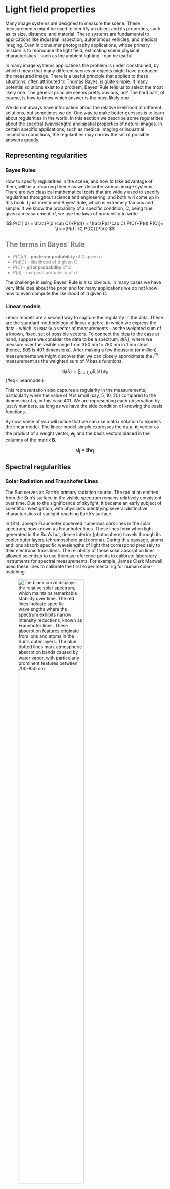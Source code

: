 # Light field properties {#sec-lightfield-properties}

Many image systems are designed to measure the scene. These measurements might be used to identify an object and its properties, such as its size, distance, and material. These systems are fundamental to applications like industrial inspection, autonomous vehicles, and medical imaging. Even in consumer photography applications, whose primary mission is to reproduce the light field, estimating scene physical characteristics - such as the ambient lighting - can be useful.

In many image systems applications the problem is under constrained, by which I mean that many different scenes or objects might have produced the measured image. There is a useful principle that applies to these situations, often attributed to Thomas Bayes, is quite simple. If many potential solutions exist to a problem, Bayes' Rule tells us to select the most likely one. The general principle seems pretty obvious, no? The hard part, of course, is how to know which answer is the most likely one.

We do not always have information about the relative likelihood of different solutions, but sometimes we do. One way to make better guesses is to learn about regularities in the world. In this section we describe some regularities about the spectral (wavelength) and spatial properties of natural images. In certain specific applications, such as medical imaging or industrial inspection conditions, the regularities may narrow the set of possible answers greatly.

## Representing regularities

### Bayes Rules

How to specify regularities in the scene, and how to take advantage of them, will be a recurring theme as we describe various image systems. There are two classical mathematical tools that are widely used to specify regularities throughout science and engineering, and both will come up in this book. I just mentioned Bayes' Rule, which is extremely famous and simple. If we know the probability of a specific condition, $C$, being true given a measurement, $d$, we use the laws of probability to write

$$
P(C | d) = \frac{P(d \cap C)}{P(d)} = \frac{P(d \cap C) P(C)}{P(d) P(C)}= \frac{P(d | C) P(C)}{P(d)}
$$

::: {#Bays-terms .callout-note style="color: gray" appearance="simple"}
## The terms in Bayes' Rule

-   $P(C | d)$ - **posterior probability** of C given d.
-   $P(d|C)$ - likelihood of d given C.
-   $P(C)$ - **prior probability** of C.
-   $P(d)$ - marginal probability of d.
:::

The challenge in using Bayes' Rule is also obvious. In many cases we have very little idea about the prior, and for many applications we do not know how to even compute the likelihood of $d$ given $C$.

### Linear models

Linear models are a second way to capture the regularity in the data. These are the standard methodology of linear algebra, in which we express the data - which is usually a vector of measurements - as the weighted sum of a known, fixed, set of possible vectors. To connect the idea to the case at hand, suppose we consider the data to be a spectrum, $d(\lambda)$, where we measure over the visible range from 380 nm to 780 nm in 1 nm steps (hence, \$d\$ is 401 dimensions). After making a few thousand (or million) measurements we might discover that we can closely approximate the $j^{th}$ measurement as the weighted sum of $N$ basis functions.

$$d_j(\lambda) = \sum_{i=1,N} B_i(\lambda) w_{ij}$$ {#eq-linearmodel}

This representation also captures a regularity in the measurements, particularly when the value of $N$ is small (say, 5, 10, 20) compared to the dimension of $d$, in this case 401. We are representing each observation by just $N$ numbers, as long as we have the side condition of knowing the basis functions.

By now, some of you will notice that we can use matrix notation to express the linear model. The linear model simply expresses the data, $\mathbf{d_j}$ vector as the product of a weight vector, $\mathbf{w_j}$ and the basis vectors placed in the columns of the matrix $\mathbf{B}$.

$$\mathbf{d_j} = \mathbf{B} \mathbf{w_j}$$

## Spectral regularities

```{=html}
<!-- [https://chatgpt.com/share/679ebc49-5a7c-8002-a282-598e7f1bbb30 ]
Solar spectrum. Fraunhofer lines.  Stability of the solar spectrum 

https://chatgpt.com/c/679ebbfc-b510-8002-b372-489cd173d5d0

CIE Data downloaded to ISETCam from here.  Placed in data/lights/daylight and data/lights/solar  These appear to be distinguished, for now, based on Earth's surface or Sun's surface.

https://cie.co.at/datatable/components-relative-spectral-distribution-daylight
-->
```

### Solar Radiation and Fraunhofer Lines

The Sun serves as Earth's primary radiation source. The radiation emitted from the Sun's surface in the visible spectrum remains relatively consistent over time. Due to the significance of skylight, it became an early subject of scientific investigation, with physicists identifying several distinctive characteristics of sunlight reaching Earth's surface.

In 1814, Joseph Fraunhofer observed numerous dark lines in the solar spectrum, now known as Fraunhofer lines. These lines form when light generated in the Sun's hot, dense interior (photosphere) travels through its cooler outer layers (chromosphere and corona). During this passage, atoms and ions absorb specific wavelengths of light that correspond precisely to their electronic transitions. The reliability of these solar absorption lines allowed scientists to use them as reference points to calibrate laboratory instruments for spectral measurements. For example, James Clerk Maxwell used these lines to calibrate the first experimental rig for human color-matching.

![The black curve displays the relative solar spectrum, which maintains remarkable stability over time. The red lines indicate specific wavelengths where the spectrum exhibits narrow intensity reductions, known as Fraunhofer lines. These absorption features originate from ions and atoms in the Sun's outer layers. The blue dotted lines mark atmospheric absorption bands caused by water vapor, with particularly prominent features between 700-850 nm.](images/lightfields/01-solar-lines.png){#fig-solarspectrum fig-align="center" width="70%"}

### Atmospheric Effects on Solar Radiation
Several spectral absorption lines observed at Earth's surface originate not from the Sun itself but from water vapor (H₂O) and other molecules in Earth's atmosphere. Unlike the stable solar absorption lines, these atmospheric absorptions can fluctuate relatively quickly with changing weather conditions.

As solar radiation traverses Earth's atmosphere, it undergoes substantial alteration by atmospheric particles and moisture. Additionally, the radiation's path length through the atmosphere varies with the time of day. Longer path lengths—such as during sunrise or sunset—further modify the spectral composition of radiation reaching Earth's surface.

A number of different groups have reported measurements of solar radiation at the Earth's surface at varying times of day and weather conditions. Figure #fig-daylights Examples of the typical variation in the shape of the spectral power distribution in Granada, Spain (reference) and Stanford, California.

![The spectral power distribution of daylights sampled at the Earth's surface in Granada, Spain (left) and Stanford, California (right) at different times of day and weather conditions. The spectra have been scaled to be equal at 450nm. Notice that they have different slopes and shapes as weather and times of day change. Also notice that the Fraunhofer lines and white vapor lines are prominent in most of the measurements.](images/lightfields/01-solar-samples.png){#fig-daylights fig-align="center" width="90%"}

These combined factors—atmospheric composition and path length variations—create a complex and dynamic radiation environment at Earth's surface. To account for these complexities, scientists and engineers have created linear models that can represent the natural variations of skylight incident upon Earth's surface.  The original model was introduced by Judd, Macadam and Wyszecki (REF).  They analyzed skylight at the Earth's surface from about 650 different conditions.  They found that the spectral power distributions, normalized to remove absolute radiance, could be modeled as the weighted sum of three terms: a mean and two basis functions (Figure @fig-ciedaylight).  Such a model is useful because it enables us to represent any particular sample using just three numbers, the two weights and an overall scalar to match the level. The model is also useful for applications in which a scene is acquired under full sky illumination, and we would like to estimate the spectral power distribution of the skylight.  We only need to estimate the weights, and from those we can make a good estimate of the full spectrum.

![The solid curve shows the mean daylight spectrum measured by Judd, Macadam and Wyszecki which became a CIE standard linear model for daylights. The solid circles are placed at the wavelengths of the Fraunhofer and atmospheric water vapor lines. The additional two curves are basis functions that, together with the mean, form a linear model of daylight spectral power distributions. Most daylights can be modeled as proportional to the mean plus weighted sums of these two bases.](images/lightfields/01-solar-basis.png){#fig-ciedaylight fig-align="center" width="60%"}

<!--
Moonlight regularities. Used for space travel.https://chatgpt.com/share/67410dd0-ff54-8002-9b73-65294a849fe6 “The Potential of Moonlight Remote Sensing: A Systematic Assessment” explores the potential of using moonlight in remote sensing for nighttime Earth observation. The study uses data from VIIRS, the ISS, and UAV systems to evaluate moonlight’s capabilities.“Simulation Study of the Lunar Spectral Irradiances and the Earth-Based Moon Observation Geometry” focuses on modeling the spectral irradiance of moonlight using the Hapke model and its applications in satellite radiometric calibration.
-->

::: {#california-sun .callout-note collapse="true" appearance="simple"}
## Do it yourself daylight spectra

When he was a student at Stanford, Jeff DiCarlo decided to measure the daylight outside his office for himself. Checking things for himself is in his nature. Jeff pointed a spectral radiometer at a calibrated surface outside his window and configured a computer to make about ten thousand measurements, one a minute, during the course of a rainy rew weeks in California, from January 28, 2000 to February 16, 2000. I have included a sample of 1000 of these measurements in ISETCam. Figure #fig-stanfordsun shows the mean spectral power distribution of these measurements.

You can see that the instrument recorded several 'notches' the spectrum at wavelengths corresponding to the Fraunhofer and water vapor lines - though, I suspect there is an instrument calibration error of a few nanometers at wavelengths above 700nm. We also asked whether these data could be fit by the CIE linear model - and the least-squares fit is shown by the dotted line. Were I to write a research paper based on these data, I would probably introduce the correction because I believe the physics on the locations of these wavelengths is secure. This analysis might provide you with a sense of the relative accuracy of measuring and approximating spectra with conventional lab equipment.

![Average daylight measurements on the Stanford campus (solid) and CIE daylight basis fit to the measured average (dotted). The solid circles are placed at the locations of Fraunhofer and water vapor wavelengths.](images/lightfields/01-solar-stanford.png){#fig-stanfordsun fig-align="center" width="60%"}
:::

### Surface reflectance regularities

Perhaps most of the value of vision arises from the ability to interpret the interaction between the ambient electromagnetic radiation and environmental materials. The environment itself is usefully divided into "things and stuff"[^lightfields-properties-1]. It is not an exaggeration to say that human vision is the remarkable invention of being able to decode the properties of things and stuff in the environment from the way illumination interacts with these objects and materials.

[^lightfields-properties-1]: Things are the countable, discrete objects with defined shapes and boundaries (e.g., cars, chairs, animals). Stuff is amorphous materials or textures without fixed boundaries (e.g., water, grass, sky, sand).

::: callout-note
## Things and Stuff

The division between *things* and *stuff* is an important distinction for projects involving scene understanding:

Thingsrefers to countable, discrete objects with defined shapes and boundaries (e.g., cars, chairs, animals). Stuff refers to amorphous materials or textures without fixed boundaries (e.g., water, grass, sky, sand).

This distinction simplifies computational tasks like segmentation, where *things* require instance-level detection, while *stuff* is segmented regionally based on texture or material properties. Human vision similarly leverages these categories, with *stuff* often processed holistically for material properties (e.g., gloss, roughness), and *things* analyzed for object identity and function.

Citations:

\[2\] [Ted Adelson on things and stuff](https://www.microsoft.com/en-us/research/video/on-seeing-stuff-the-perception-of-materials-and-surfaces/).

\[8\] [Roland Fleming on things and stuff](https://www.annualreviews.org/doi/10.1146/annurev-vision-102016-061429)

\[9\] [Measurements for categorizing materials](https://www.nature.com/articles/s41562-023-01601-0)
:::

```{=html}
<!--
In computer vision and perceptual science, the division between *things* and *stuff* is a foundational classification for scene understanding:

**Things**  
- Refer to countable, discrete objects with defined shapes and boundaries (e.g., cars, chairs, animals).  
- Recognition relies on structural cues like shape, contours, and spatial arrangement[1][4].  

**Stuff**  
- Encompasses amorphous materials or textures without fixed boundaries (e.g., water, grass, sky, sand).  
- Identified primarily through local appearance features such as color, texture, and reflectance properties[1][8].  

**Key Differences**  
| Aspect          | Things                          | Stuff                          |  
|-----------------|---------------------------------|--------------------------------|  
| **Boundaries**  | Well-defined (countable)        | Indistinct (uncountable)       |  
| **Recognition** | Shape, structure                | Texture, color, reflectance[2][8] |  
| **Examples**    | Cars, buildings                 | Water, sky, foliage[1][4]      |  

This distinction simplifies computational tasks like segmentation, where *things* require instance-level detection, while *stuff* is segmented regionally based on texture or material properties[4][8]. Human vision similarly leverages these categories, with *stuff* often processed holistically for material properties (e.g., gloss, roughness)[2][9], and *things* analyzed for object identity and function[1].  

The interplay between the two is critical for panoptic segmentation, where unified models jointly label *things* (as instances) and *stuff* (as semantic regions)[4].

Citations:
[1] https://cacm.acm.org/research/scene-understanding-by-labeling-pixels/
[2] https://www.microsoft.com/en-us/research/video/on-seeing-stuff-the-perception-of-materials-and-surfaces/
[3] https://www.waterfootprint.org/resources/Report12.pdf
[4] https://openaccess.thecvf.com/content/CVPR2021/papers/Shen_Toward_Joint_Thing-and-Stuff_Mining_for_Weakly_Supervised_Panoptic_Segmentation_CVPR_2021_paper.pdf
[5] https://pmc.ncbi.nlm.nih.gov/articles/PMC7768321/
[6] https://catalogue.unccd.int/1659_Dasgupta_Review_-_Full_Report.pdf
[7] https://www.mindbodyevolution.info/the-science-of-seeing/
[8] https://www.annualreviews.org/doi/10.1146/annurev-vision-102016-061429
[9] https://www.nature.com/articles/s41562-023-01601-0

---
Answer from Perplexity: pplx.ai/share
-->
```

A full description of this interaction can be complex and difficult to measure. Consider that the radiation incident on a small, planar patch of material can come from many different incident angles (two dimensions). This radiation may be reflected in many different directions (two more dimensions). The division into reflected light, absorbed light, and transmitted light may depend on the wavelength and polarization of the incident light (two more dimensions). Finally, although the wavelength of the incident and reflected light are most often the same, there are fluorescent materials that convert incident radiation at one wavelength into exitant radiation at different wavelengths. Fluorescent materials are widespread in biology, and such molecules are widely used in biomedical applications. They are also used by people who manufacture clothing detergent and want a washing to result in a brighter white.

Despite the general complexity, which we will discuss in more detail later, there are certain surface reflectance properties that are common. These are useful to know, and we can represent them as a priori information or in the form of a linear model. First, many materials reflect light incident from any direction equally in all directions. That is why illuminating a planar surface patch with a narrow laser beam, incident from one direction, is visible even as we move about and view the surface from positions. Such materials have *diffuse reflectance*, also called *Lambertian reflectance* to honor the Swiss physicist, Johan Lambert (1728-1888) who formalized the mathematical description. In addition to characterizing diffuse reflectance, Lambert observed that the apparent brightness changes as we move around. He explained this by noting that the projected area seen by the observer depends on the angle between the normal of the planar patch and the observer. Many surfaces are modeled as Lambertian in computer graphics, or assumed to be Lambertian in computer vision. Adding additional surface properties can improve the system performance, but it is common to start with a Lambertian approximation. <!--
https://chatgpt.com/c/67e2fe34-d268-8002-92d9-b6be5cf568e5

The term **"Lambertian reflectance"** originates from the work of the Swiss mathematician, physicist, and astronomer **Johann Heinrich Lambert (1728–1777)**. It is named after him because he was the first to formalize the mathematical description of **diffuse reflection** in his 1760 treatise *Photometria*, where he laid the foundations of modern photometry.

### **Scientific Background**
1. **Lambert's Cosine Law (1760)**  
   Lambert’s key insight was that an ideal **diffuse surface** (later called a Lambertian surface) reflects light **equally in all directions** regardless of the viewing angle. However, the perceived brightness (radiance) of the surface follows a cosine relationship relative to the surface normal and the incident light direction. Mathematically, this is expressed as:

   \[
   L = L_0 \cos\theta
   \]

   where:
   - \( L \) is the radiance observed in a particular direction,
   - \( L_0 \) is the radiance when viewed normal to the surface,
   - \( \theta \) is the angle between the surface normal and the viewing direction.

   This means that even though light is scattered uniformly, the intensity decreases with increasing angle from the normal because the projected area exposed to the observer diminishes.

2. **Diffuse vs. Specular Reflection**  
   - In contrast to **specular reflection** (e.g., mirror-like surfaces), where light is reflected in a single direction, **Lambertian surfaces** scatter incident light uniformly in all directions.  
   - Common examples include **matte surfaces, paper, and frosted glass**, which approximate Lambertian reflectance.

3. **Applications in Science and Engineering**  
   - Lambertian reflectance is widely used in **computer graphics**, **computer vision**, **remote sensing**, and **optics** to model realistic surface appearance.
   - Many real-world materials exhibit approximately Lambertian properties, making it a useful approximation in radiative transfer and reflectance modeling.

Thus, the name "Lambertian reflectance" honors **Johann Heinrich Lambert**, whose work in photometry provided the mathematical framework for understanding **diffuse reflection**.
-->

The spectral characteristics of the surfaces in our environment, over the visible range, are fairly regular as well. There are many different surfaces, so that unlike the solar radiation and we cannot assess the whole world. But for many applications, say walking in a forest, or working inside of a commercial office building, or driving on the road, the collection of likely surfaces can be sampled. It is generally agreed that the surface spectral reflectance functions - the fraction of incident light that is reflected by the surface - is a relatively smooth function of wavelength. Joseph Cohen () and E.L. Krinov collected a few hundred surface reflectance samples over the visible range. a number of investigators \## Spatial regularities in natural scenes

### 1/f spatial frequency fall

Who first pointed this out? Relationship to the scale invariant idea of fractals, and the fractal nature of many things.

Ruderman and Bialek paper on natural image statistics.

Field, Olshausen

David M - famous mathematician guy

### Dead leaves model

Jon's Matlab script as a basis for discussing this.

Also, the deadleaves function in ISETCam.